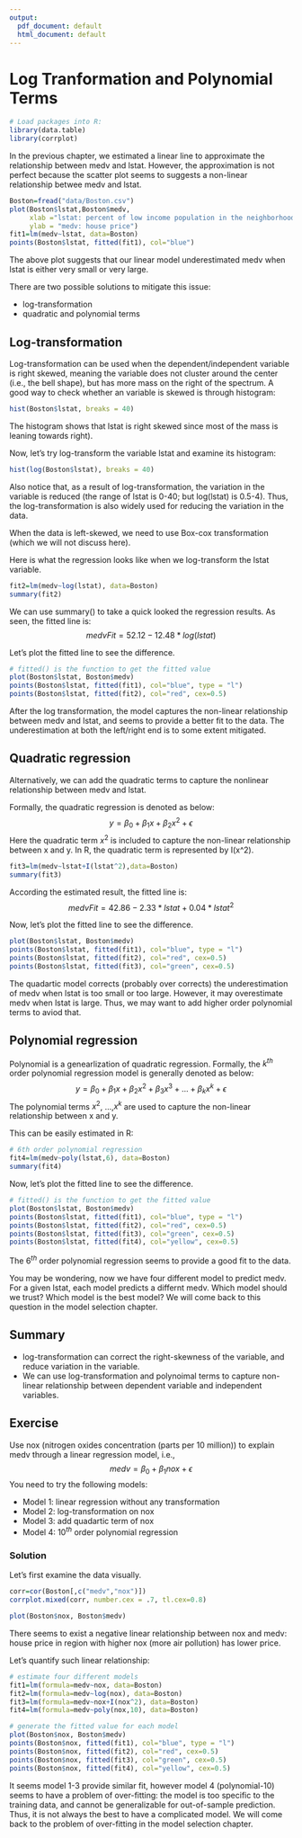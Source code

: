 ```yaml
---
output:
  pdf_document: default
  html_document: default
---
```

# Log Tranformation and Polynomial Terms

```r
# Load packages into R:
library(data.table)
library(corrplot)
```

In the previous chapter, we estimated a linear line to approximate the relationship between medv and lstat. However, the approximation is not perfect because the scatter plot seems to suggests a non-linear relationship betwee medv and lstat. 

```r
Boston=fread("data/Boston.csv")
plot(Boston$lstat,Boston$medv, 
     xlab ="lstat: percent of low income population in the neighborhood", 
     ylab = "medv: house price")
fit1=lm(medv~lstat, data=Boston)
points(Boston$lstat, fitted(fit1), col="blue")
```

The above plot suggests that our linear model underestimated medv when lstat is either very small or very large. 

There are two possible solutions to mitigate this issue: 

* log-transformation
* quadratic and polynomial terms

## Log-transformation
Log-transformation can be used when the dependent/independent variable is right skewed, meaning the variable does not cluster around the center (i.e., the bell shape), but has more mass on the right of the spectrum. A good way to check whether an variable is skewed is through histogram:   
```r
hist(Boston$lstat, breaks = 40)
```

The histogram shows that lstat is right skewed since most of the mass is leaning towards right).

Now, let's try log-transform the variable lstat and examine its histogram:
```r
hist(log(Boston$lstat), breaks = 40)
```

Also notice that, as a result of log-transformation, the variation in the variable is reduced (the range of lstat is 0-40; but log(lstat) is 0.5-4). Thus, the log-transformation is also widely used for reducing the variation in the data.

When the data is left-skewed, we need to use Box-cox transformation (which we will not discuss here).

Here is what the regression looks like when we log-transform the lstat variable.
```r
fit2=lm(medv~log(lstat), data=Boston)
summary(fit2) 
```

We can use summary() to take a quick looked the regression results. As seen, the fitted line is: 
$$medvFit=52.12-12.48*log(lstat)$$

Let's plot the fitted line to see the difference.
```r
# fitted() is the function to get the fitted value
plot(Boston$lstat, Boston$medv)
points(Boston$lstat, fitted(fit1), col="blue", type = "l")
points(Boston$lstat, fitted(fit2), col="red", cex=0.5)
```
After the log transformation, the model captures the non-linear relationship between medv and lstat, and seems to provide a better fit to the data. The underestimation at both the left/right end is to some extent mitigated.

## Quadratic regression
Alternatively, we can add the quadratic terms to capture the nonlinear relationship between medv and lstat.

Formally, the quadratic regression is denoted as below:
$$y=\beta_0+\beta_1x+\beta_2x^2+\epsilon$$
Here the quadratic term $x^2$ is included to capture the non-linear relationship between x and y. In R, the quadratic term is represented by I(x^2). 
```r
fit3=lm(medv~lstat+I(lstat^2),data=Boston)
summary(fit3)
```
According the estimated result, the fitted line is:
$$medvFit= 42.86-2.33*lstat+0.04*lstat^2$$

Now, let's plot the fitted line to see the difference.
```r
plot(Boston$lstat, Boston$medv)
points(Boston$lstat, fitted(fit1), col="blue", type = "l")
points(Boston$lstat, fitted(fit2), col="red", cex=0.5)
points(Boston$lstat, fitted(fit3), col="green", cex=0.5)
```

The quadartic model corrects (probably over corrects) the underestimation of medv when lstat is too small or too large. However, it may overestimate medv when lstat is large. Thus, we may want to add higher order polynomial terms to aviod that.

## Polynomial regression
Polynomial is a genearlization of quadratic regression. Formally, the $k^{th}$ order polynomial regression model is generally denoted as below:
$$y=\beta_0+\beta_1x+\beta_2x^2+\beta_3x^3+...+\beta_kx^k+\epsilon$$
The polynomial terms $x^2$, ...,$x^k$ are used to capture the non-linear relationship between x and y.

This can be easily estimated in R:
```r
# 6th order polynomial regression
fit4=lm(medv~poly(lstat,6), data=Boston)  
summary(fit4)
```

Now, let's plot the fitted line to see the difference.
```r
# fitted() is the function to get the fitted value
plot(Boston$lstat, Boston$medv)
points(Boston$lstat, fitted(fit1), col="blue", type = "l")
points(Boston$lstat, fitted(fit2), col="red", cex=0.5)
points(Boston$lstat, fitted(fit3), col="green", cex=0.5)
points(Boston$lstat, fitted(fit4), col="yellow", cex=0.5)
```
The $6^{th}$ order polynomial regression seems to provide a good fit to the data. 

You may be wondering, now we have four different model to predict medv. For a given lstat, each model predicts a differnt medv. Which model should we trust? Which model is the best model? We will come back to this question in the model selection chapter.

## Summary

* log-transformation can correct the right-skewness of the variable, and reduce variation in the variable.
* We can use log-transformation and polynoimal terms to capture non-linear relationship between dependent variable and independent variables.


## Exercise
Use nox (nitrogen oxides concentration (parts per 10 million)) to explain medv through a linear regression model, i.e., 
$$medv=\beta_0+\beta_1 nox+\epsilon$$
You need to try the following models:

* Model 1: linear regression without any transformation
* Model 2: log-transformation on nox
* Model 3: add quadartic term of nox
* Model 4: $10^{th}$ order polynomial regression

### Solution
Let's first examine the data visually.
```r
corr=cor(Boston[,c("medv","nox")])
corrplot.mixed(corr, number.cex = .7, tl.cex=0.8)
```

```r
plot(Boston$nox, Boston$medv)
```

There seems to exist a negative linear relationship between nox and medv: house price in region with higher nox (more air pollution) has lower price.

Let's quantify such linear relationship:
```r
# estimate four different models
fit1=lm(formula=medv~nox, data=Boston)
fit2=lm(formula=medv~log(nox), data=Boston)
fit3=lm(formula=medv~nox+I(nox^2), data=Boston)
fit4=lm(formula=medv~poly(nox,10), data=Boston)

# generate the fitted value for each model
plot(Boston$nox, Boston$medv)
points(Boston$nox, fitted(fit1), col="blue", type = "l")
points(Boston$nox, fitted(fit2), col="red", cex=0.5)
points(Boston$nox, fitted(fit3), col="green", cex=0.5)
points(Boston$nox, fitted(fit4), col="yellow", cex=0.5)
```

It seems model 1-3 provide similar fit, however model 4 (polynomial-10) seems to have a problem of over-fitting: the model is too specific to the training data, and cannot be generalizable for out-of-sample prediction. Thus, it is not always the best to have a complicated model. We will come back to the problem of over-fitting in the model selection chapter.


